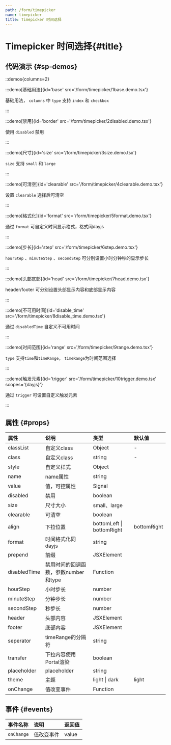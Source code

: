 ```yaml
---
path: /form/timepicker
name: timepicker
title: Timepicker 时间选择
---
```



<div class="sys-ctx-main-left">

# Timepicker 时间选择\{#title\}

## 代码演示 \{#sp-demos\}

::demos{columns=2}

:::demo[基础用法]{id='base' src='/form/timepicker/1base.demo.tsx'}

基础用法， `columns` 中 `type` 支持 `index` 和 `checkbox`

:::


:::demo[禁用]{id='border' src='/form/timepicker/2disabled.demo.tsx'}

使用 `disabled` 禁用

:::


:::demo[尺寸]{id='size' src='/form/timepicker/3size.demo.tsx'}

`size` 支持 `small` 和 `large`

:::


:::demo[可清空]{id='clearable' src='/form/timepicker/4clearable.demo.tsx'}

设置 `clearable` 选择后可清空

:::


:::demo[格式化]{id='format' src='/form/timepicker/5format.demo.tsx'}

通过 `format` 可自定义时间显示格式，格式同dayjs

:::



:::demo[步长]{id='step' src='/form/timepicker/6step.demo.tsx'}

`hourStep` 、`minuteStep` 、`secondStep` 可分别设置小时分钟秒的显示步长

:::


:::demo[头部底部]{id='head' src='/form/timepicker/7head.demo.tsx'}

header/footer 可分别设置头部显示内容和底部显示内容

:::


:::demo[不可用时间]{id='disable_time' src='/form/timepicker/8disable_time.demo.tsx'}

通过 `disabledTime` 自定义不可用时间

:::


:::demo[时间范围]{id='range' src='/form/timepicker/9range.demo.tsx'}

`type` 支持`time`和`timeRange`， `timeRange`为时间范围选择

:::


:::demo[触发元素]{id='trigger' src='/form/timepicker/10trigger.demo.tsx' scopes='{dayjs}'}

通过 `trigger` 可设置自定义触发元素

:::



## 属性 \{#props\}

| 属性 | 说明 | 类型 | 默认值 |
| :--- | :---- | :--- | :--- |
|classList|自定义class|Object|-|
|class|自定义class|string|-|
|style|自定义样式|Object||
|name|name属性|string||
|value|值，可控属性|Signal||
|disabled|禁用|boolean||
|size|尺寸大小|small、large||
|clearable|可清空|boolean||
|align|下拉位置|bottomLeft &#124; bottomRight|bottomRight|
|format|时间格式化同dayjs|string||
|prepend|前缀|JSXElement||
|disabledTime|禁用时间的回调函数，参数number和type|Function||
|hourStep|小时步长|number||
|minuteStep|分钟步长|number||
|secondStep|秒步长|number||
|header|头部内容|JSXElement||
|footer|底部内容|JSXElement||
|seperator|timeRange的分隔符|string||
|transfer|下拉内容使用Portal渲染|boolean||
|placeholder|placeholder|string||
|theme|主题|light &#124; dark|light|
|onChange|值改变事件|Function||



## 事件 \{#events\}

| 事件名称 | 说明 | 返回值|
| :--- | :---- | :--- |
|`onChange`|值改变事件|value|

</div>

